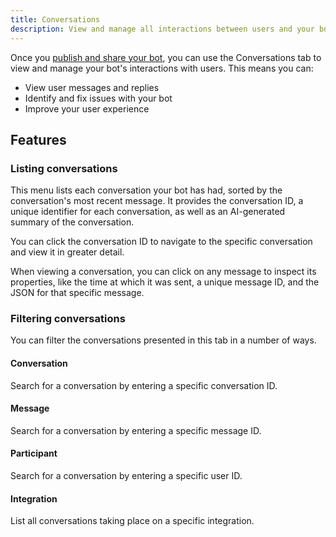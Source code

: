 ```yaml
---
title: Conversations
description: View and manage all interactions between users and your bot.
---
```


Once you [publish and share your bot](/guides/getting-started), you can use the Conversations tab to view and manage your bot's interactions with users. This means you can:

* View user messages and replies
* Identify and fix issues with your bot
* Improve your user experience

## Features

### Listing conversations

This menu lists each conversation your bot has had, sorted by the conversation's most recent message. It provides the conversation ID, a unique identifier for each conversation, as well as an AI-generated summary of the conversation.

You can click the conversation ID to navigate to the specific conversation and view it in greater detail.

When viewing a conversation, you can click on any message to inspect its properties, like the time at which it was sent, a unique message ID, and the JSON for that specific message.

### Filtering conversations

You can filter the conversations presented in this tab in a number of ways.

#### Conversation

Search for a conversation by entering a specific conversation ID.

#### Message

Search for a conversation by entering a specific message ID.

#### Participant

Search for a conversation by entering a specific user ID.

#### Integration

List all conversations taking place on a specific integration.
